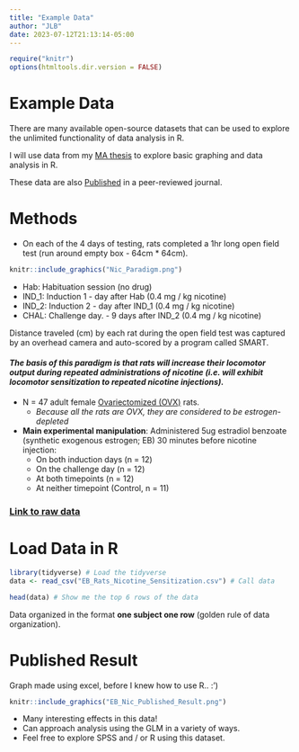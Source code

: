 ```yaml
---
title: "Example Data"
author: "JLB"
date: 2023-07-12T21:13:14-05:00
---
```


```r
require("knitr")
options(htmltools.dir.version = FALSE)
```

# Example Data 

There are many available open-source datasets that can be used to explore the unlimited functionality of data analysis in R. 

I will use data from my [MA thesis](https://dr.library.brocku.ca/handle/10464/14553?show=full) to explore basic graphing and data analysis in R. 

These data are also [Published](https://pubmed.ncbi.nlm.nih.gov/33130925/) in a peer-reviewed journal.

# Methods

- On each of the 4 days of testing, rats completed a 1hr long open field test (run around empty box - 64cm * 64cm).

```r
knitr::include_graphics("Nic_Paradigm.png")
```

  + Hab: Habituation session (no drug)
  + IND_1: Induction 1 - day after Hab (0.4 mg / kg nicotine)
  + IND_2: Induction 2 - day after IND_1 (0.4 mg / kg nicotine)
  + CHAL: Challenge day. - 9 days after IND_2 (0.4 mg / kg nicotine)

Distance traveled (cm) by each rat during the open field test was captured by an overhead camera and auto-scored by a program called SMART. 

#### *The basis of this paradigm is that rats will increase their locomotor output during repeated administrations of nicotine (i.e. will exhibit locomotor sensitization to repeated nicotine injections).*

- N = 47 adult female [Ovariectomized (OVX)](https://en.wikipedia.org/wiki/Oophorectomy) rats. 
    + *Because all the rats are OVX, they are considered to be estrogen-depleted*

- **Main experimental manipulation**: Administered 5ug estradiol benzoate (synthetic exogenous estrogen; EB) 30 minutes before nicotine injection:
  + On both induction days (n = 12)
  + On the challenge day (n = 12)
  + At both timepoints (n = 12)
  + At neither timepoint (Control, n = 11)
  
### [Link to raw data](https://github.com/black-cat-enthusiast/Blogdown_Test/blob/master/content/post/2023-07-12-Example-Data/EB_Rats_Nicotine_Sensitization.csv)

# Load Data in R
```r
library(tidyverse) # Load the tidyverse
data <- read_csv("EB_Rats_Nicotine_Sensitization.csv") # Call data
```

```r
head(data) # Show me the top 6 rows of the data
```

Data organized in the format **one subject one row** (golden rule of data organization).

# Published Result 

Graph made using excel, before I knew how to use R.. :') 

```r
knitr::include_graphics("EB_Nic_Published_Result.png")
```

- Many interesting effects in this data!
- Can approach analysis using the GLM in a variety of ways. 
- Feel free to explore SPSS and / or R using this dataset. 



